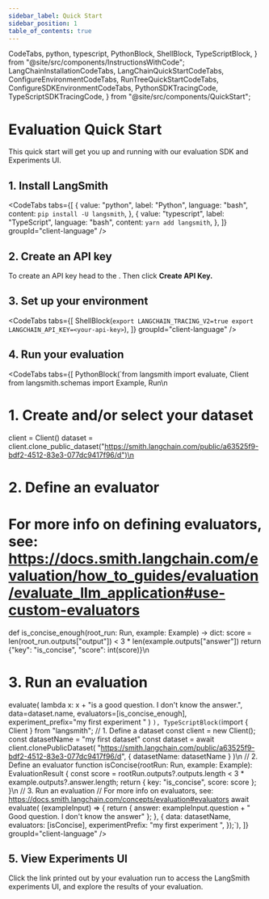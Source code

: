 ```yaml
---
sidebar_label: Quick Start
sidebar_position: 1
table_of_contents: true
---
```


  CodeTabs,
  python,
  typescript,
  PythonBlock,
  ShellBlock,
  TypeScriptBlock,
} from "@site/src/components/InstructionsWithCode";
  LangChainInstallationCodeTabs,
  LangChainQuickStartCodeTabs,
  ConfigureEnvironmentCodeTabs,
  RunTreeQuickStartCodeTabs,
  ConfigureSDKEnvironmentCodeTabs,
  PythonSDKTracingCode,
  TypeScriptSDKTracingCode,
} from "@site/src/components/QuickStart";

# Evaluation Quick Start

This quick start will get you up and running with our evaluation SDK and Experiments UI.

## 1. Install LangSmith

<CodeTabs
  tabs={[
    {
      value: "python",
      label: "Python",
      language: "bash",
      content: `pip install -U langsmith`,
    },
    {
      value: "typescript",
      label: "TypeScript",
      language: "bash",
      content: `yarn add langsmith`,
    },
  ]}
  groupId="client-language"
/>

## 2. Create an API key

To create an API key head to the <RegionalUrl text='Settings page' suffix='/settings' />. Then click **Create API Key.**

## 3. Set up your environment

<CodeTabs
  tabs={[
    ShellBlock(`export LANGCHAIN_TRACING_V2=true
export LANGCHAIN_API_KEY=<your-api-key>`),
  ]}
  groupId="client-language"
/>

## 4. Run your evaluation

<CodeTabs
  tabs={[
    PythonBlock(`from langsmith import evaluate, Client
from langsmith.schemas import Example, Run\n
# 1. Create and/or select your dataset
client = Client()
dataset = client.clone_public_dataset("https://smith.langchain.com/public/a63525f9-bdf2-4512-83e3-077dc9417f96/d")\n
# 2. Define an evaluator
# For more info on defining evaluators, see: https://docs.smith.langchain.com/evaluation/how_to_guides/evaluation/evaluate_llm_application#use-custom-evaluators
def is_concise_enough(root_run: Run, example: Example) -> dict:
    score = len(root_run.outputs["output"]) < 3 \* len(example.outputs["answer"])
    return {"key": "is_concise", "score": int(score)}\n
# 3. Run an evaluation
evaluate(
    lambda x: x + "is a good question. I don't know the answer.",
    data=dataset.name,
    evaluators=[is_concise_enough],
    experiment_prefix="my first experiment "
)
`),
    TypeScriptBlock(`import { Client } from "langsmith";
// 1. Define a dataset
const client = new Client();
const datasetName = "my first dataset"
const dataset = await client.clonePublicDataset(
"https://smith.langchain.com/public/a63525f9-bdf2-4512-83e3-077dc9417f96/d",
{ datasetName: datasetName }
)\n
// 2. Define an evaluator
function isConcise(rootRun: Run, example: Example): EvaluationResult {
const score = rootRun.outputs?.outputs.length < 3 \* example.outputs?.answer.length;
return { key: "is_concise", score: score };
}\n
// 3. Run an evaluation
// For more info on evaluators, see: https://docs.smith.langchain.com/concepts/evaluation#evaluators
await evaluate(
(exampleInput) => {
return {
answer: exampleInput.question + " Good question. I don't know the answer"
};
}, {
data: datasetName,
evaluators: [isConcise],
experimentPrefix: "my first experiment ",
});`),
  ]}
  groupId="client-language"
/>

## 5. View Experiments UI

Click the link printed out by your evaluation run to access the LangSmith experiments UI,
and explore the results of your evaluation.
